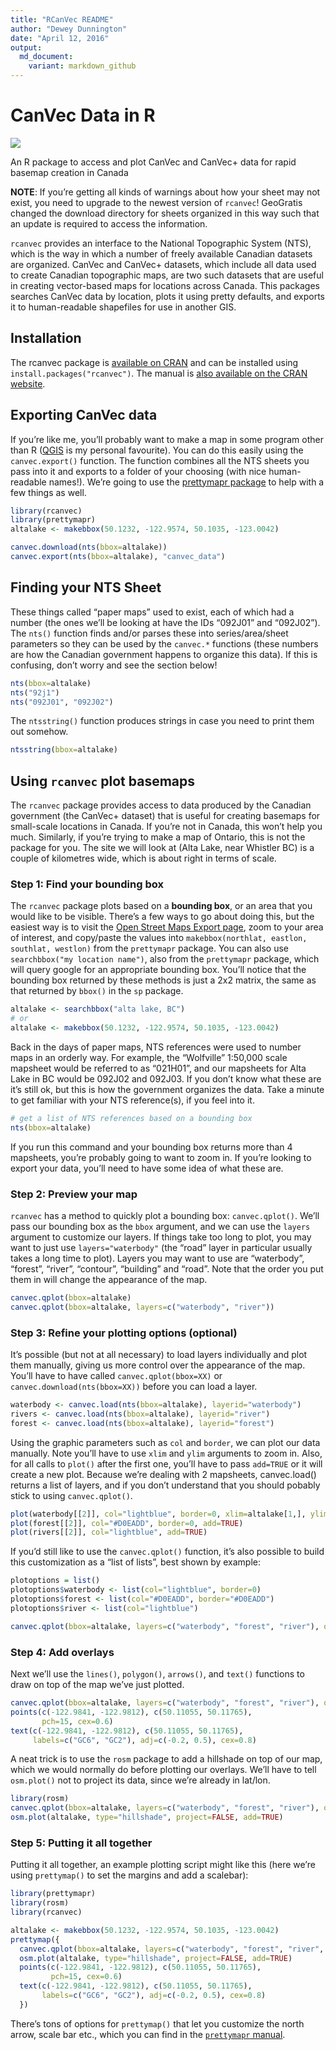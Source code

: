 ```yaml
---
title: "RCanVec README"
author: "Dewey Dunnington"
date: "April 12, 2016"
output: 
  md_document:
    variant: markdown_github
---
```


# CanVec Data in R
[![](http://cranlogs.r-pkg.org/badges/rcanvec)](https://cran.r-project.org/package=rcanvec)

An R package to access and plot CanVec and CanVec+ data for rapid basemap creation in Canada

**NOTE**: If you're getting all kinds of warnings about how your sheet may not exist, you need to upgrade to the newest version of `rcanvec`! GeoGratis changed the download directory for sheets organized in this way such that an update is required to access the information. 

`rcanvec` provides an interface to the National Topographic System (NTS), which is the way in which a number of freely available Canadian datasets are organized. CanVec and CanVec+ datasets, which include all data used to create Canadian topographic maps, are two such datasets that are useful in creating vector-based maps for locations across Canada. This packages searches CanVec data by location, plots it using pretty defaults, and exports it to human-readable shapefiles for use in another GIS.

## Installation

The rcanvec package is [available on CRAN](https://cran.r-project.org/package=rcanvec) and can be installed using `install.packages("rcanvec")`. The manual is [also available on the CRAN website](https://cran.r-project.org/web/packages/rcanvec/rcanvec.pdf).

## Exporting CanVec data

If you're like me, you'll probably want to make a map in some program other than R ([QGIS](http://www.qgis.org/) is my personal favourite). You can do this easily using the `canvec.export()` function. The function combines all the NTS sheets you pass into it and exports to a folder of your choosing (with nice human-readable names!). We're going to use the [prettymapr package](http://paleolimbot.github.io/prettymapr) to help with a few things as well.

```r
library(rcanvec)
library(prettymapr)
altalake <- makebbox(50.1232, -122.9574, 50.1035, -123.0042)
```

```r
canvec.download(nts(bbox=altalake))
canvec.export(nts(bbox=altalake), "canvec_data")
```

## Finding your NTS Sheet

These things called "paper maps" used to exist, each of which had a number (the ones we'll be looking at have the IDs "092J01" and "092J02"). The `nts()` function finds and/or parses these into series/area/sheet parameters so they can be used by the `canvec.*` functions (these numbers are how the Canadian government happens to organize this data). If this is confusing, don't worry and see the section below!

```r
nts(bbox=altalake)
nts("92j1")
nts("092J01", "092J02")
```

The `ntsstring()` function produces strings in case you need to print them out somehow.

```r
ntsstring(bbox=altalake)
```


## Using `rcanvec` plot basemaps

The `rcanvec` package provides access to data produced by the Canadian government (the CanVec+ dataset) that is useful for creating basemaps for small-scale locations in Canada. If you're not in Canada, this won't help you much. Similarly, if you're trying to make a map of Ontario, this is not the package for you. The site we will look at (Alta Lake, near Whistler BC) is a couple of kilometres wide, which is about right in terms of scale.

### Step 1: Find your bounding box

The `rcanvec` package plots based on a **bounding box**, or an area that you would like to be visible. There's a few ways to go about doing this, but the easiest way is to visit the [Open Street Maps Export page](http://www.openstreetmap.org/export), zoom to your area of interest, and copy/paste the values into `makebbox(northlat, eastlon, southlat, westlon)` from the `prettymapr` package. You can also use `searchbbox("my location name")`, also from the `prettymapr` package, which will query google for an appropriate bounding box. You'll notice that the bounding box returned by these methods is just a 2x2 matrix, the same as that returned by `bbox()` in the `sp` package.

```r
altalake <- searchbbox("alta lake, BC")
# or
altalake <- makebbox(50.1232, -122.9574, 50.1035, -123.0042)
```

Back in the days of paper maps, NTS references were used to number maps in an orderly way. For example, the "Wolfville" 1:50,000 scale mapsheet would be referred to as "021H01", and our mapsheets for Alta Lake in BC would be 092J02 and 092J03. If you don't know what these are it's still ok, but this is how the government organizes the data. Take a minute to get familiar with your NTS reference(s), if you feel into it.

```r
# get a list of NTS references based on a bounding box
nts(bbox=altalake)
```

If you run this command and your bounding box returns more than 4 mapsheets, you're probably going to want to zoom in. If you're looking to export your data, you'll need to have some idea of what these are.

### Step 2: Preview your map

`rcanvec` has a method to quickly plot a bounding box: `canvec.qplot()`. We'll pass our bounding box as the `bbox` argument, and we can use the `layers` argument to customize our layers. If things take too long to plot, you may want to just use `layers="waterbody"` (the "road" layer in particular usually takes a long time to plot). Layers you may want to use are "waterbody", "forest", "river", "contour", "building" and "road". Note that the order you put them in will change the appearance of the map.

```r
canvec.qplot(bbox=altalake)
canvec.qplot(bbox=altalake, layers=c("waterbody", "river"))
```

### Step 3: Refine your plotting options (optional)

It's possible (but not at all necessary) to load layers individually and plot them manually, giving us more control over the appearance of the map. You'll have to have called `canvec.qplot(bbox=XX)` or `canvec.download(nts(bbox=XX))` before you can load a layer.

```r
waterbody <- canvec.load(nts(bbox=altalake), layerid="waterbody")
rivers <- canvec.load(nts(bbox=altalake), layerid="river")
forest <- canvec.load(nts(bbox=altalake), layerid="forest")
```

Using the graphic parameters such as `col` and `border`, we can plot our data manually. Note you'll have to use `xlim` and `ylim` arguments to zoom in. Also, for all calls to `plot()` after the first one, you'll have to pass `add=TRUE` or it will create a new plot. Because we're dealing with 2 mapsheets, canvec.load() returns a list of layers, and if you don't understand that you should pobably stick to using `canvec.qplot()`.

```r
plot(waterbody[[2]], col="lightblue", border=0, xlim=altalake[1,], ylim=altalake[2,])
plot(forest[[2]], col="#D0EADD", border=0, add=TRUE)
plot(rivers[[2]], col="lightblue", add=TRUE)
```

If you'd still like to use the `canvec.qplot()` function, it's also possible to build this customization as a "list of lists", best shown by example:

```r
plotoptions = list()
plotoptions$waterbody <- list(col="lightblue", border=0)
plotoptions$forest <- list(col="#D0EADD", border="#D0EADD")
plotoptions$river <- list(col="lightblue")

canvec.qplot(bbox=altalake, layers=c("waterbody", "forest", "river"), options=plotoptions)
```

### Step 4: Add overlays

Next we'll use the `lines()`, `polygon()`, `arrows()`, and `text()` functions to draw on top of the map we've just plotted.

```r
canvec.qplot(bbox=altalake, layers=c("waterbody", "forest", "river"), options=plotoptions)
points(c(-122.9841, -122.9812), c(50.11055, 50.11765), 
       pch=15, cex=0.6)
text(c(-122.9841, -122.9812), c(50.11055, 50.11765), 
     labels=c("GC6", "GC2"), adj=c(-0.2, 0.5), cex=0.8)
```

A neat trick is to use the `rosm` package to add a hillshade on top of our map, which we would normally do before plotting our overlays. We'll have to tell `osm.plot()` not to project its data, since we're already in lat/lon.

```r
library(rosm)
canvec.qplot(bbox=altalake, layers=c("waterbody", "forest", "river"), options=plotoptions)
osm.plot(altalake, type="hillshade", project=FALSE, add=TRUE)
```

### Step 5: Putting it all together

Putting it all together, an example plotting script might like this (here we're using `prettymap()` to set the margins and add a scalebar):

```r
library(prettymapr)
library(rosm)
library(rcanvec)

altalake <- makebbox(50.1232, -122.9574, 50.1035, -123.0042)
prettymap({
  canvec.qplot(bbox=altalake, layers=c("waterbody", "forest", "river", "road"))
  osm.plot(altalake, type="hillshade", project=FALSE, add=TRUE)
  points(c(-122.9841, -122.9812), c(50.11055, 50.11765), 
         pch=15, cex=0.6)
  text(c(-122.9841, -122.9812), c(50.11055, 50.11765), 
       labels=c("GC6", "GC2"), adj=c(-0.2, 0.5), cex=0.8)
  })
```

There's tons of options for `prettymap()` that let you customize the north arrow, scale bar etc., which you can find in the [`prettymapr` manual](https://cran.r-project.org/web/packages/prettymapr/prettymapr.pdf).

